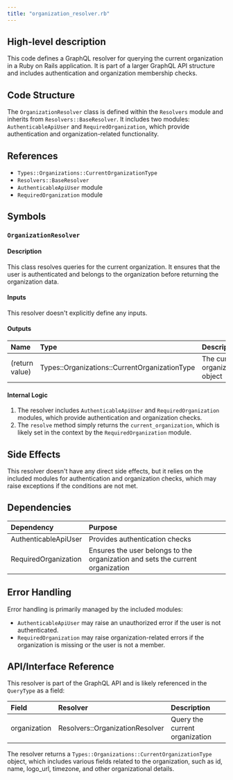 ```yaml
---
title: "organization_resolver.rb"
---
```


## High-level description
This code defines a GraphQL resolver for querying the current organization in a Ruby on Rails application. It is part of a larger GraphQL API structure and includes authentication and organization membership checks.

## Code Structure
The `OrganizationResolver` class is defined within the `Resolvers` module and inherits from `Resolvers::BaseResolver`. It includes two modules: `AuthenticableApiUser` and `RequiredOrganization`, which provide authentication and organization-related functionality.

## References
- `Types::Organizations::CurrentOrganizationType`
- `Resolvers::BaseResolver`
- `AuthenticableApiUser` module
- `RequiredOrganization` module

## Symbols

### `OrganizationResolver`
#### Description
This class resolves queries for the current organization. It ensures that the user is authenticated and belongs to the organization before returning the organization data.

#### Inputs
This resolver doesn't explicitly define any inputs.

#### Outputs
| Name | Type | Description |
|:-----|:-----|:------------|
| (return value) | Types::Organizations::CurrentOrganizationType | The current organization object |

#### Internal Logic
1. The resolver includes `AuthenticableApiUser` and `RequiredOrganization` modules, which provide authentication and organization checks.
2. The `resolve` method simply returns the `current_organization`, which is likely set in the context by the `RequiredOrganization` module.

## Side Effects
This resolver doesn't have any direct side effects, but it relies on the included modules for authentication and organization checks, which may raise exceptions if the conditions are not met.

## Dependencies
| Dependency | Purpose |
|:-----------|:--------|
| AuthenticableApiUser | Provides authentication checks |
| RequiredOrganization | Ensures the user belongs to the organization and sets the current organization |

## Error Handling
Error handling is primarily managed by the included modules:
- `AuthenticableApiUser` may raise an unauthorized error if the user is not authenticated.
- `RequiredOrganization` may raise organization-related errors if the organization is missing or the user is not a member.

## API/Interface Reference
This resolver is part of the GraphQL API and is likely referenced in the `QueryType` as a field:

| Field | Resolver | Description |
|:------|:---------|:------------|
| organization | Resolvers::OrganizationResolver | Query the current organization |

The resolver returns a `Types::Organizations::CurrentOrganizationType` object, which includes various fields related to the organization, such as id, name, logo_url, timezone, and other organizational details.